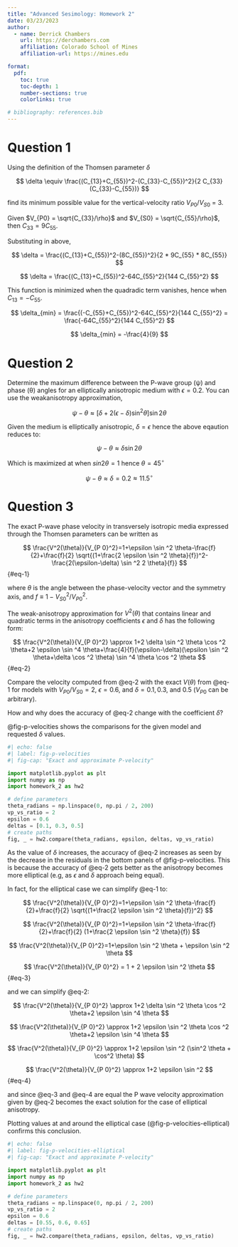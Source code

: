 ```yaml
---
title: "Advanced Sesimology: Homework 2"
date: 03/23/2023
author:
  - name: Derrick Chambers
    url: https://derchambers.com
    affiliation: Colorado School of Mines
    affiliation-url: https://mines.edu

format:
  pdf:
    toc: true
    toc-depth: 1
    number-sections: true
    colorlinks: true

# bibliography: references.bib
---
```




# Question 1

:::{.callout-note appearance="minimal"}
Using the definition of the Thomsen parameter $\delta$

$$
\delta \equiv \frac{(C_{13}+C_{55})^2-(C_{33}-C_{55})^2}{2 C_{33}(C_{33}-C_{55})}
$$

find its minimum possible value for the vertical-velocity ratio $V_{P0}/V_{S0}$ = 3.
:::

Given $V_{P0} = \sqrt{C_{33}/\rho}$ and $V_{S0} = \sqrt{C_{55}/\rho}$, then $C_{33} = 9 C_{55}$.

Substituting in above, 


$$
\delta = \frac{(C_{13}+C_{55})^2-(8C_{55})^2}{2 * 9C_{55} * 8C_{55}}
$$


$$
\delta = \frac{(C_{13}+C_{55})^2-64C_{55}^2}{144 C_{55}^2}
$$

This function is minimized when the quadradic term vanishes, hence when $C_{13} = - C_{55}$.

$$
\delta_{min} = \frac{(-C_{55}+C_{55})^2-64C_{55}^2}{144 C_{55}^2} = \frac{-64C_{55}^2}{144 C_{55}^2} 
$$

$$
\delta_{min} = -\frac{4}{9}
$$



# Question 2

:::{.callout-note appearance="minimal"}
Determine the maximum difference between the P-wave group (ψ) and phase (θ)
angles for an elliptically anisotropic medium with $\epsilon = 0.2$. You can use the weakanisotropy approximation,

$$
\psi-\theta \approx [\delta+2(\epsilon-\delta) \sin ^2 \theta] \sin 2 \theta
$$
:::

Given the medium is elliptically anisotropic, $\delta = \epsilon$ hence the above eqaution reduces to:

$$
\psi-\theta \approx \delta \sin 2 \theta
$$

Which is maximized at when $sin 2 \theta = 1$ hence $\theta = 45^{\circ}$


$$
\psi-\theta \approx \delta = 0.2 \approx 11.5^{\circ}
$$

# Question 3

:::{.callout-note appearance="minimal"}

The exact P-wave phase velocity in transversely isotropic media expressed through
the Thomsen parameters can be written as

$$
\frac{V^2(\theta)}{V_{P 0}^2}=1+\epsilon \sin ^2 \theta-\frac{f}{2}+\frac{f}{2} \sqrt{(1+\frac{2 \epsilon \sin ^2 \theta}{f})^2-\frac{2(\epsilon-\delta) \sin ^2 2 \theta}{f}}
$${#eq-1}

where $\theta$ is the angle between the phase-velocity vector and the symmetry axis, and
$f ≡ 1 − V^{2}_{S0}/V^{2}_{P0}$.

The weak-anisotropy approximation for $V^{2}(θ)$ that contains linear and quadratic
terms in the anisotropy coefficients $\epsilon$ and $\delta$ has the following form:

$$
\frac{V^2(\theta)}{V_{P 0}^2} \approx 1+2 \delta \sin ^2 \theta \cos ^2 \theta+2 \epsilon \sin ^4 \theta+\frac{4}{f}(\epsilon-\delta)(\epsilon \sin ^2 \theta+\delta \cos ^2 \theta) \sin ^4 \theta \cos ^2 \theta
$${#eq-2}

Compare the velocity computed from @eq-2 with the exact $V (θ)$ from @eq-1
for models with $V_{P0}/V_{S0} = 2$, $\epsilon = 0.6$, and $\delta = 0.1, 0.3,$ and $0.5$ ($V_{P0}$ can be arbitrary).

How and why does the accuracy of @eq-2 change with the coefficient $\delta$?
:::

@fig-p-velocities shows the comparisons for the given model and requested $\delta$ values.

```python
#| echo: false
#| label: fig-p-velocities
#| fig-cap: "Exact and approximate P-velocity"

import matplotlib.pyplot as plt
import numpy as np
import homework_2 as hw2

# define parameters
theta_radians = np.linspace(0, np.pi / 2, 200)
vp_vs_ratio = 2
epsilon = 0.6
deltas = [0.1, 0.3, 0.5]
# create paths
fig, _ = hw2.compare(theta_radians, epsilon, deltas, vp_vs_ratio)
```

As the value of $\delta$ increases, the accuracy of @eq-2 increases as seen by the decrease in the
residuals in the bottom panels of @fig-p-velocities. This is because the accuracy of @eq-2 gets
better as the anisotropy becomes more elliptical (e.g, as $\epsilon$ and $\delta$ approach being equal).

In fact, for the elliptical case we can simplify @eq-1 to:

$$
\frac{V^2(\theta)}{V_{P 0}^2}=1+\epsilon \sin ^2 \theta-\frac{f}{2}+\frac{f}{2} \sqrt{(1+\frac{2 \epsilon \sin ^2 \theta}{f})^2}
$$


$$
\frac{V^2(\theta)}{V_{P 0}^2}=1+\epsilon \sin ^2 \theta-\frac{f}{2}+\frac{f}{2} (1+\frac{2 \epsilon \sin ^2 \theta}{f})
$$

$$
\frac{V^2(\theta)}{V_{P 0}^2}=1+\epsilon \sin ^2  \theta + \epsilon \sin ^2 \theta
$$

$$
\frac{V^2(\theta)}{V_{P 0}^2} = 1 + 2 \epsilon \sin ^2 \theta
$${#eq-3}

and we can simplify @eq-2:


$$
\frac{V^2(\theta)}{V_{P 0}^2} \approx 1+2 \delta \sin ^2 \theta \cos ^2 \theta+2 \epsilon \sin ^4 \theta
$$

$$
\frac{V^2(\theta)}{V_{P 0}^2} \approx 1+2 \epsilon \sin ^2 \theta \cos ^2 \theta+2 \epsilon \sin ^4 \theta
$$

$$
\frac{V^2(\theta)}{V_{P 0}^2} \approx 1+2 \epsilon \sin ^2 (\sin^2 \theta + \cos^2 \theta)
$$

$$
\frac{V^2(\theta)}{V_{P 0}^2} \approx 1+2 \epsilon \sin ^2
$${#eq-4}

and since @eq-3 and @eq-4 are equal the P wave velocity approximation given by @eq-2 becomes
the exact solution for the case of elliptical anisotropy.

Plotting values at and around the elliptical case (@fig-p-velocities-elliptical) confirms
this conclusion.

```python
#| echo: false
#| label: fig-p-velocities-elliptical
#| fig-cap: "Exact and approximate P-velocity"

import matplotlib.pyplot as plt
import numpy as np
import homework_2 as hw2

# define parameters
theta_radians = np.linspace(0, np.pi / 2, 200)
vp_vs_ratio = 2
epsilon = 0.6
deltas = [0.55, 0.6, 0.65]
# create paths
fig, _ = hw2.compare(theta_radians, epsilon, deltas, vp_vs_ratio)
```